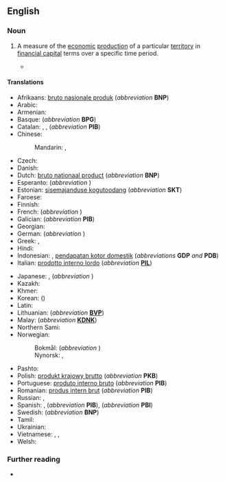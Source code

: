{{also|gross-domestic-product}}
==English==

===Noun===
{{en-noun|-|s}}

# {{lb|en|economics}} A measure of the [[economic]] [[production]] of a particular [[territory]] in [[financial capital]] terms over a specific time period.
#: {{syn|en|GDP}}
#: {{cot|en|gross national product|gross national income}}
#* {{quote-journal|en|date=2013-08-03|volume=408|issue=8847|magazine={{w|The Economist}}
|title=[http://www.economist.com/news/finance-and-economics/21582498-america-has-changed-way-it-measures-gdp-boundary-problems Boundary problems]
|passage=Economics is a messy discipline: too fluid to be a science, too rigorous to be an art. Perhaps it is fitting that economists’ most-used metric, '''gross domestic product''' (GDP), is a tangle too. GDP measures the total value of output in an economic territory. Its apparent simplicity explains why it is scrutinised down to tenths of a percentage point every month.}}

====Translations====
{{trans-top|economic production of a particular territory}}
* Afrikaans: [[bruto nasionale produk]] (''abbreviation'' '''BNP''')
* Arabic: {{t|ar|ناتج محلي إجمالي}}
* Armenian: {{t+|hy|համախառն ներքին արդյունք}}
* Basque: {{t|eu|barne produktu gordin}}  (''abbreviation'' '''BPG''')
* Catalan: {{t|ca|producte intern brut|m}}, {{t|ca|producte interior brut|m}}, {{t|ca|producte intern brut|m}}  (''abbreviation'' '''PIB''')
* Chinese:
*: Mandarin: {{t+|cmn|國內生產總值|sc=Hani}}, {{t+|cmn|国内生产总值|tr=guónèi shēngchǎn zǒngzhí|sc=Hani}}
* Czech: {{t+|cs|hrubý domácí produkt|m}}
* Danish: {{t|da|BNI per indbygger}}
* Dutch: [[bruto nationaal product]] (''abbreviation'' '''BNP''')
* Esperanto: {{t|eo|malneta enlanda produkto}} (''abbreviation'' {{t|eo|MEP}})
* Estonian: [[sisemajanduse kogutoodang]] (''abbreviation'' '''SKT''')
* Faroese: {{t|fo|bruttotjóðarúrtøka|f}}
* Finnish: {{t|fi|bruttokansantuote}}
* French: {{t+|fr|produit intérieur brut|m}} (''abbreviation'' {{t+|fr|PIB|m}})
* Galician: {{t|gl|produto interior bruto|m}} (''abbreviation'' '''PIB''')
* Georgian: {{t|ka|მთლიანი შიდა პროდუქტი}}
* German: {{t+|de|Bruttoinlandsprodukt|n}} (''abbreviation'' {{t+|de|BIP|n}})
* Greek: {{t|el|ακαθάριστο εγχώριο προϊόν|n}}, {{t+|el|ΑΕΠ}}
* Hindi: {{t|hi|सकल घरेलू उत्पाद|m}}
* Indonesian: {{t|id|produk domestik bruto}}, [[pendapatan kotor domestik]] (''abbreviations'' '''GDP''' ''and'' '''PDB''')
* Italian: [[prodotto interno lordo]] {{g|m}} (''abbreviation'' '''[[PIL]]''')
{{trans-mid}}
* Japanese: {{t|ja|ジーディーピー|tr=jīdīpī|sc=Jpan}}, {{t+|ja|国内総生産|tr=(こくないそうせいさん, kokunai-sōseisan|sc=Jpan}} (''abbreviation'' {{t|ja|ＧＤＰ|sc=Jpan}})
* Kazakh: {{t|kk|жалпы ішкі өнім}}
* Khmer: {{t|km|ផលិតផលក្នុងស្រុកសរុប}}
* Korean: {{t|ko|국내 총생산|sc=Kore}} ({{t|ko|國內總生産|sc=Kore}})
* Latin: {{t|la|proventus domesticus grossus|m}}
* Lithuanian: {{t|lt|bendrasis vidaus produktas|m}} (''abbreviation'' '''[[BVP]]''')
* Malay: {{t|ms|keluaran dalam negara kasar}} (''abbreviation'' '''[[KDNK]]''')
* Northern Sami: {{t|se|bruttoálbmotbuvttadus}}
* Norwegian:
*: Bokmål: {{t|nb|bruttonasjonalprodukt|n}} (''abbreviation'' {{l|nb|BNP}})
*: Nynorsk: {{t|nn|bruttonasjonalprodukt|n}}, {{l|nn|BNP}}
* Pashto: {{t|ps|نا خالص داخلي تولید}}
* Polish: [[produkt krajowy brutto]] (''abbreviation'' '''PKB''')
* Portuguese: [[produto interno bruto]] (''abbreviation'' '''PIB''')
* Romanian: [[produs intern brut]] (''abbreviation'' '''PIB''')
* Russian: {{t+|ru|валово́й вну́тренний проду́кт|m}}, {{t+|ru|ВВП|m}}
* Spanish: {{t+|es|producto interior bruto|m}}, {{t+|es|producto interno bruto|m}} (''abbreviation'' '''PIB'''), {{t|es|producto bruto interno|m}} (''abbreviation'' '''PBI''')
* Swedish: {{t+|sv|bruttonationalprodukt}} (''abbreviation'' '''BNP''')
* Tamil: {{t+|ta|மொத்த உள்நாட்டு உற்பத்தி}}
* Ukrainian: {{t+|uk|валовий внутрішній продукт}}
* Vietnamese: {{t|vi|tổng sản phẩm nội địa}}, {{t|vi|tổng sản phẩm quốc nội}}, {{t+|vi|GDP}}
* Welsh: {{t+|cy|cynnyrch mewnwladol crynswth|m}}
{{trans-bottom}}

===Further reading===
* {{pedia}}